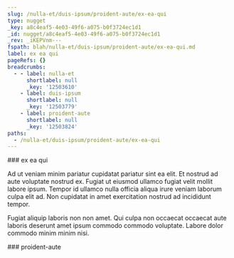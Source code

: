 ```yaml
---
slug: /nulla-et/duis-ipsum/proident-aute/ex-ea-qui
type: nugget
_key: a8c4eaf5-4e03-49f6-a075-b0f3724ec1d1
_id: nugget/a8c4eaf5-4e03-49f6-a075-b0f3724ec1d1
_rev: _iKEPVnm---
fspath: blah/nulla-et/duis-ipsum/proident-aute/ex-ea-qui.md
label: ex ea qui
pageRefs: {}
breadcrumbs:
  - - label: nulla-et
      shortlabel: null
      _key: '12503610'
    - label: duis-ipsum
      shortlabel: null
      _key: '12503779'
    - label: proident-aute
      shortlabel: null
      _key: '12503824'
paths:
  - /nulla-et/duis-ipsum/proident-aute/ex-ea-qui
---
```


<NuggetArea>
<Nugget slug="/nulla-et/duis-ipsum/proident-aute/ex-ea-qui" type="nugget" _key="a8c4eaf5-4e03-49f6-a075-b0f3724ec1d1" _id="nugget/a8c4eaf5-4e03-49f6-a075-b0f3724ec1d1" _rev="_iKEPVnm---" fspath="blah/nulla-et/duis-ipsum/proident-aute/ex-ea-qui.md" label="ex ea qui" paths="/nulla-et/duis-ipsum/proident-aute/ex-ea-qui">
<NuggetBody>
### ex ea qui

Ad ut veniam minim pariatur cupidatat pariatur sint ea elit. Et nostrud ad aute voluptate nostrud ex. Fugiat ut eiusmod ullamco fugiat velit mollit labore ipsum. Tempor id ullamco nulla officia aliqua irure veniam laborum culpa elit ad. Non cupidatat in amet exercitation nostrud ad incididunt tempor.

Fugiat aliquip laboris non non amet. Qui culpa non occaecat occaecat aute laboris deserunt amet ipsum commodo commodo voluptate. Labore dolor commodo minim minim nisi.

</NuggetBody>
<Breadcrumbs>
<Crumbs>
<Crumb _key="12503610" label="nulla-et" /><Crumb _key="12503779" label="duis-ipsum" /><Crumb _key="12503824" label="proident-aute" />
</Crumbs>
</Breadcrumbs>
</Nugget>

<NuggetsInbound>
</NuggetsInbound>
<NuggetsOutbound>
</NuggetsOutbound>
</NuggetArea>
<PassagesInbound>
<Passage direction="inbound" type="passage" _key="12503824" _id="passage/12503824" _rev="_iKEPVni--_" label="proident-aute" passage="proident-aute" fspath="blah/nulla-et/duis-ipsum/proident-aute" paths="/nulla-et/duis-ipsum/proident-aute" slug="/nulla-et/duis-ipsum/proident-aute">
<NuggetBody>
### proident-aute

</NuggetBody>
<Breadcrumbs>
<Crumbs>
<Crumb _key="12503610" label="nulla-et" /><Crumb _key="12503779" label="duis-ipsum" />
</Crumbs>
</Breadcrumbs>
</Passage>

</PassagesInbound>
<PassagesOutbound>
</PassagesOutbound>